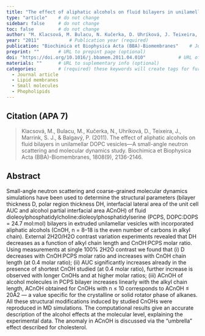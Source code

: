 ```yaml
---
title: "The effect of aliphatic alcohols on fluid bilayers in unilamellar DOPC vesicles — A small-angle neutron scattering and molecular dynamics study"          # Paper title (required)
type: "article"    # do not change
sidebar: false     # do not change
toc: false         # do not change
author: "M. Klacsová, M. Bulacu, N. Kučerka, D. Uhríková, J. Teixeira, S.J. Marrink, and P. Balgavý"         # Paper authors (required)
year: "2011"           # Publication year (required)
publication: "Biochimica et Biophysica Acta (BBA)-Biomembranes"    # Journal or similar (required)
preprint: ""       # URL to prepint page (optional)  
doi: "https://doi.org/10.1016/j.bbamem.2011.04.010"            # URL of DOI (required)  
materials: ""      # URL to suplementary info (optional)
categories:        # (required) these keywords will create tags for further filtering. 
  - Journal article
  - Lipid membranes
  - Small molecules
  - Phopholipids
---
```


<!-- 
The info below is just an example. 

Both fields are required and they have to be replaced with the respective info for each paper. 

Please notice the `> ` symbol before the citation, it gives it additional styling.  
-->

## Citation (APA 7)      

> Klacsová, M., Bulacu, M., Kučerka, N., Uhríková, D., Teixeira, J., Marrink, S. J., & Balgavý, P. (2011). The effect of aliphatic alcohols on fluid bilayers in unilamellar DOPC vesicles—A small-angle neutron scattering and molecular dynamics study. Biochimica et Biophysica Acta (BBA)-Biomembranes, 1808(9), 2136-2146.

## Abstract

Small-angle neutron scattering and coarse-grained molecular dynamics simulations have been used to determine the structural parameters (bilayer thickness D, polar region thickness DH, interfacial lateral area of the unit cell AUC and alcohol partial interfacial area ACnOH) of fluid dioleoylphosphatidylcholine:dioleoylphosphatidylserine (PCPS, DOPC:DOPS = 24.7 mol:mol) bilayers in extruded unilamellar vesicles with incorporated aliphatic alcohols (CnOH, n = 8–18 is the even number of carbons in alkyl chain). External 2H2O/H2O contrast variation experiments revealed that DH decreases as a function of alkyl chain length and CnOH:PCPS molar ratio. Using measurements at single 100% 2H2O contrast we found that (i) D decreases with CnOH:PCPS molar ratio and increases with CnOH chain length (at 0.4 molar ratio); (ii) AUC significantly increases already in the presence of shortest CnOH studied (at 0.4 molar ratio), further increase is observed with longer CnOHs and at higher molar ratios; (iii) ACnOH of alcohol molecules in PCPS bilayer increases linearly with the alkyl chain length, ACnOH obtained for CnOHs with n ≤ 10 corresponds to ACnOH ≤ 20Å2 — a value specific for the crystalline or solid rotator phase of alkanes. All these structural modifications induced by studied CnOHs were reproduced in MD simulations. The computational results give an accurate description of the alcohol effects at the molecular level, explaining the experimental data. The anomaly in ACnOH is discussed via the “umbrella” effect described for cholesterol.